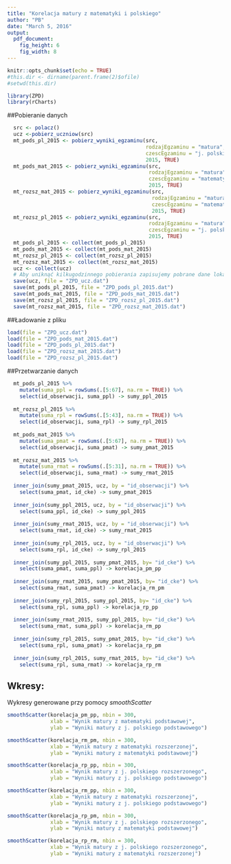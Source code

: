 ```yaml
---
title: "Korelacja matury z matematyki i polskiego"
author: "PB"
date: "March 5, 2016"
output: 
  pdf_document: 
    fig_height: 6
    fig_width: 8
---
```


```r
knitr::opts_chunk$set(echo = TRUE)
#this.dir <- dirname(parent.frame(2)$ofile)
#setwd(this.dir)

library(ZPD)
library(rCharts)
```

##Pobieranie danych

```r
  src <- polacz()
  ucz <-pobierz_uczniow(src)
  mt_pods_pl_2015 <- pobierz_wyniki_egzaminu(src,
                                             rodzajEgzaminu = "matura",
                                             czescEgzaminu = "j. polski podstawowa",
                                             2015, TRUE)
  mt_pods_mat_2015 <- pobierz_wyniki_egzaminu(src,
                                              rodzajEgzaminu = "matura",
                                              czescEgzaminu = "matematyka podstawowa",
                                              2015, TRUE)
  mt_rozsz_mat_2015 <- pobierz_wyniki_egzaminu(src,
                                               rodzajEgzaminu = "matura",
                                               czescEgzaminu = "matematyka rozszerzona",
                                               2015, TRUE)
  mt_rozsz_pl_2015 <- pobierz_wyniki_egzaminu(src,
                                              rodzajEgzaminu = "matura",
                                              czescEgzaminu = "j. polski rozszerzona",
                                              2015, TRUE)
  mt_pods_pl_2015 <- collect(mt_pods_pl_2015)
  mt_pods_mat_2015 <- collect(mt_pods_mat_2015)
  mt_rozsz_pl_2015 <- collect(mt_rozsz_pl_2015)
  mt_rozsz_mat_2015 <- collect(mt_rozsz_mat_2015)
  ucz <- collect(ucz)
  # Aby uniknąć kilkugodzinnego pobierania zapisujemy pobrane dane lokalnie
  save(ucz, file = "ZPD_ucz.dat")
  save(mt_pods_pl_2015, file = "ZPD_pods_pl_2015.dat")
  save(mt_pods_mat_2015, file = "ZPD_pods_mat_2015.dat")
  save(mt_rozsz_pl_2015, file = "ZPD_rozsz_pl_2015.dat")
  save(mt_rozsz_mat_2015, file = "ZPD_rozsz_mat_2015.dat")
```

##Ładowanie z pliku
```r
load(file = "ZPD_ucz.dat")
load(file = "ZPD_pods_mat_2015.dat")
load(file = "ZPD_pods_pl_2015.dat")
load(file = "ZPD_rozsz_mat_2015.dat")
load(file = "ZPD_rozsz_pl_2015.dat")
```

##Przetwarzanie danych
```r
  mt_pods_pl_2015 %>%
    mutate(suma_ppl = rowSums(.[5:67], na.rm = TRUE)) %>%
    select(id_obserwacji, suma_ppl) -> sumy_ppl_2015
  
  mt_rozsz_pl_2015 %>%
    mutate(suma_rpl = rowSums(.[5:43], na.rm = TRUE)) %>%
    select(id_obserwacji, suma_rpl) -> sumy_rpl_2015
  
  mt_pods_mat_2015 %>%
    mutate(suma_pmat = rowSums(.[5:67], na.rm = TRUE)) %>%
    select(id_obserwacji, suma_pmat) -> sumy_pmat_2015
  
  mt_rozsz_mat_2015 %>%
    mutate(suma_rmat = rowSums(.[5:31], na.rm = TRUE)) %>%
    select(id_obserwacji, suma_rmat) -> sumy_rmat_2015
  
  inner_join(sumy_pmat_2015, ucz, by = "id_obserwacji") %>%
    select(suma_pmat, id_cke) -> sumy_pmat_2015
  
  inner_join(sumy_ppl_2015, ucz, by = "id_obserwacji") %>%
    select(suma_ppl, id_cke) -> sumy_ppl_2015
  
  inner_join(sumy_rmat_2015, ucz, by = "id_obserwacji") %>%
    select(suma_rmat, id_cke) -> sumy_rmat_2015
  
  inner_join(sumy_rpl_2015, ucz, by = "id_obserwacji") %>%
    select(suma_rpl, id_cke) -> sumy_rpl_2015
  
  inner_join(sumy_ppl_2015, sumy_pmat_2015, by= "id_cke") %>%
    select(suma_pmat, suma_ppl) -> korelacja_pm_pp
  
  inner_join(sumy_rmat_2015, sumy_pmat_2015, by= "id_cke") %>%
    select(suma_rmat, suma_pmat) -> korelacja_rm_pm
  
  inner_join(sumy_rpl_2015, sumy_ppl_2015, by= "id_cke") %>%
    select(suma_rpl, suma_ppl) -> korelacja_rp_pp
  
  inner_join(sumy_rmat_2015, sumy_ppl_2015, by= "id_cke") %>%
    select(suma_rmat, suma_ppl) -> korelacja_rm_pp
  
  inner_join(sumy_rpl_2015, sumy_pmat_2015, by= "id_cke") %>%
    select(suma_rpl, suma_pmat) -> korelacja_rp_pm
  
  inner_join(sumy_rpl_2015, sumy_rmat_2015, by= "id_cke") %>%
    select(suma_rpl, suma_rmat) -> korelacja_rp_rm

```
## Wkresy:

Wykresy generowane przy pomocy *smoothScatter*
```r
smoothScatter(korelacja_pm_pp, nbin = 300,
              xlab = "Wynik matury z matematyki podstawowej",
              ylab = "Wyniki matury z j. polskiego podstawowego")

smoothScatter(korelacja_rm_pm, nbin = 300,
              xlab = "Wynik matury z matematyki rozszerzonej",
              ylab = "Wyniki matury z matematyki podstawowej")

smoothScatter(korelacja_rp_pp, nbin = 300,
              xlab = "Wynik matury z j. polskiego rozszerzonego",
              ylab = "Wyniki matury z j. polskiego podstawowego")

smoothScatter(korelacja_rm_pp, nbin = 300,
              xlab = "Wynik matury z matematyki rozszerzonej",
              ylab = "Wyniki matury z j. polskiego podstawowego")

smoothScatter(korelacja_rp_pm, nbin = 300,
              xlab = "Wynik matury z j. polskiego rozszerzonego",
              ylab = "Wyniki matury z matematyki podstawowej")

smoothScatter(korelacja_rp_rm, nbin = 300,
              xlab = "Wynik matury z j. polskiego rozszerzonego",
              ylab = "Wyniki matury z matematyki rozszerzonej")

```

